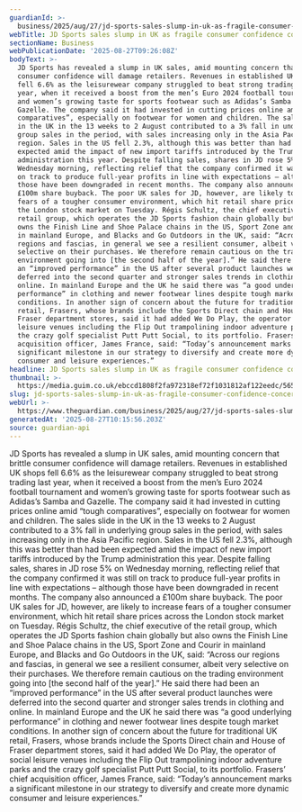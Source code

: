 ```yaml
---
guardianId: >-
  business/2025/aug/27/jd-sports-sales-slump-in-uk-as-fragile-consumer-confidence-concerns-retailers
webTitle: JD Sports sales slump in UK as fragile consumer confidence concerns retailers
sectionName: Business
webPublicationDate: '2025-08-27T09:26:08Z'
bodyText: >-
  JD Sports has revealed a slump in UK sales, amid mounting concern that brittle
  consumer confidence will damage retailers. Revenues in established UK shops
  fell 6.6% as the leisurewear company struggled to beat strong trading last
  year, when it received a boost from the men’s Euro 2024 football tournament
  and women’s growing taste for sports footwear such as Adidas’s Samba and
  Gazelle. The company said it had invested in cutting prices online amid “tough
  comparatives”, especially on footwear for women and children. The sales slide
  in the UK in the 13 weeks to 2 August contributed to a 3% fall in underlying
  group sales in the period, with sales increasing only in the Asia Pacific
  region. Sales in the US fell 2.3%, although this was better than had been
  expected amid the impact of new import tariffs introduced by the Trump
  administration this year. Despite falling sales, shares in JD rose 5% on
  Wednesday morning, reflecting relief that the company confirmed it was still
  on track to produce full-year profits in line with expectations – although
  those have been downgraded in recent months. The company also announced a
  £100m share buyback. The poor UK sales for JD, however, are likely to increase
  fears of a tougher consumer environment, which hit retail share prices across
  the London stock market on Tuesday. Régis Schultz, the chief executive of the
  retail group, which operates the JD Sports fashion chain globally but also
  owns the Finish Line and Shoe Palace chains in the US, Sport Zone and Courir
  in mainland Europe, and Blacks and Go Outdoors in the UK, said: “Across our
  regions and fascias, in general we see a resilient consumer, albeit very
  selective on their purchases. We therefore remain cautious on the trading
  environment going into [the second half of the year].” He said there had been
  an “improved performance” in the US after several product launches were
  deferred into the second quarter and stronger sales trends in clothing and
  online. In mainland Europe and the UK he said there was “a good underlying
  performance” in clothing and newer footwear lines despite tough market
  conditions. In another sign of concern about the future for traditional UK
  retail, Frasers, whose brands include the Sports Direct chain and House of
  Fraser department stores, said it had added We Do Play, the operator of social
  leisure venues including the Flip Out trampolining indoor adventure parks and
  the crazy golf specialist Putt Putt Social, to its portfolio. Frasers’ chief
  acquisition officer, James France, said: “Today’s announcement marks a
  significant milestone in our strategy to diversify and create more dynamic
  consumer and leisure experiences.”
headline: JD Sports sales slump in UK as fragile consumer confidence concerns retailers
thumbnail: >-
  https://media.guim.co.uk/ebccd1808f2fa972318ef72f1031812af122eedc/565_0_5073_4059/500.jpg
slug: jd-sports-sales-slump-in-uk-as-fragile-consumer-confidence-concerns-retailers
webUrl: >-
  https://www.theguardian.com/business/2025/aug/27/jd-sports-sales-slump-in-uk-as-fragile-consumer-confidence-concerns-retailers
generatedAt: '2025-08-27T10:15:56.203Z'
source: guardian-api
---
```

JD Sports has revealed a slump in UK sales, amid mounting concern that brittle consumer confidence will damage retailers. Revenues in established UK shops fell 6.6% as the leisurewear company struggled to beat strong trading last year, when it received a boost from the men’s Euro 2024 football tournament and women’s growing taste for sports footwear such as Adidas’s Samba and Gazelle. The company said it had invested in cutting prices online amid “tough comparatives”, especially on footwear for women and children. The sales slide in the UK in the 13 weeks to 2 August contributed to a 3% fall in underlying group sales in the period, with sales increasing only in the Asia Pacific region. Sales in the US fell 2.3%, although this was better than had been expected amid the impact of new import tariffs introduced by the Trump administration this year. Despite falling sales, shares in JD rose 5% on Wednesday morning, reflecting relief that the company confirmed it was still on track to produce full-year profits in line with expectations – although those have been downgraded in recent months. The company also announced a £100m share buyback. The poor UK sales for JD, however, are likely to increase fears of a tougher consumer environment, which hit retail share prices across the London stock market on Tuesday. Régis Schultz, the chief executive of the retail group, which operates the JD Sports fashion chain globally but also owns the Finish Line and Shoe Palace chains in the US, Sport Zone and Courir in mainland Europe, and Blacks and Go Outdoors in the UK, said: “Across our regions and fascias, in general we see a resilient consumer, albeit very selective on their purchases. We therefore remain cautious on the trading environment going into [the second half of the year].” He said there had been an “improved performance” in the US after several product launches were deferred into the second quarter and stronger sales trends in clothing and online. In mainland Europe and the UK he said there was “a good underlying performance” in clothing and newer footwear lines despite tough market conditions. In another sign of concern about the future for traditional UK retail, Frasers, whose brands include the Sports Direct chain and House of Fraser department stores, said it had added We Do Play, the operator of social leisure venues including the Flip Out trampolining indoor adventure parks and the crazy golf specialist Putt Putt Social, to its portfolio. Frasers’ chief acquisition officer, James France, said: “Today’s announcement marks a significant milestone in our strategy to diversify and create more dynamic consumer and leisure experiences.”
